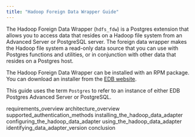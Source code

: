 ```yaml
---
title: "Hadoop Foreign Data Wrapper Guide"
---
```


The Hadoop Foreign Data Wrapper (`hdfs_fdw`) is a Postgres extension that allows you to access data that resides on a Hadoop file system from an Advanced Server or PostgreSQL server. The foreign data wrapper makes the Hadoop file system a read-only data source that you can use with Postgres functions and utilities, or in conjunction with other data that resides on a Postgres host.

The Hadoop Foreign Data Wrapper can be installed with an RPM package. You can download an installer from the [EDB website](https://www.enterprisedb.com/software-downloads-postgres/).

This guide uses the term `Postgres` to refer to an instance of either EDB Postgres Advanced Server or PostgreSQL.

<div class="toctree" maxdepth="4">

requirements_overview architecture_overview supported_authentication_methods installing_the_hadoop_data_adapter configuring_the_hadoop_data_adapter using_the_hadoop_data_adapter identifying_data_adapter_version conclusion

</div>

